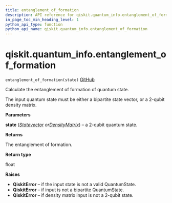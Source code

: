 ```yaml
---
title: entanglement_of_formation
description: API reference for qiskit.quantum_info.entanglement_of_formation
in_page_toc_min_heading_level: 1
python_api_type: function
python_api_name: qiskit.quantum_info.entanglement_of_formation
---
```


# qiskit.quantum\_info.entanglement\_of\_formation

<span id="qiskit.quantum_info.entanglement_of_formation" />

`entanglement_of_formation(state)` [GitHub](https://github.com/qiskit/qiskit/tree/stable/0.18/qiskit/quantum_info/states/measures.py "view source code")

Calculate the entanglement of formation of quantum state.

The input quantum state must be either a bipartite state vector, or a 2-qubit density matrix.

**Parameters**

**state** ([*Statevector*](qiskit.quantum_info.Statevector "qiskit.quantum_info.Statevector")  *or*[*DensityMatrix*](qiskit.quantum_info.DensityMatrix "qiskit.quantum_info.DensityMatrix")) – a 2-qubit quantum state.

**Returns**

The entanglement of formation.

**Return type**

float

**Raises**

*   **QiskitError** – if the input state is not a valid QuantumState.
*   **QiskitError** – if input is not a bipartite QuantumState.
*   **QiskitError** – if density matrix input is not a 2-qubit state.

